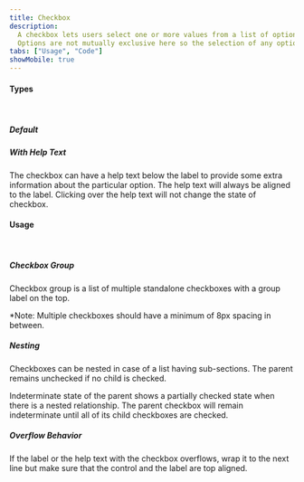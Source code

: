 ```yaml
---
title: Checkbox
description:
  A checkbox lets users select one or more values from a list of options.
  Options are not mutually exclusive here so the selection of any option won’t affect the other.
tabs: ["Usage", "Code"]
showMobile: true
---
```


#### Types

<br/>

##### Default

<Preview name="checkbox-default" />

##### With Help Text

The checkbox can have a help text below the label to provide some extra information about the particular option.
The help text will always be aligned to the label. Clicking over the help text will not change the state of checkbox.

<Preview name="checkbox-with-help-text" />

#### Usage
<br/>

##### Checkbox Group

Checkbox group is a list of multiple standalone checkboxes with a group label on the top. 

*Note: Multiple checkboxes should have a minimum of 8px spacing in between.

<Preview name="checkbox-checkbox-group" />

##### Nesting

Checkboxes can be nested in case of a list having sub-sections. The parent remains unchecked if no child is checked. 

Indeterminate state of the parent shows a partially checked state when there is a nested relationship. The parent checkbox will remain indeterminate until all of its child checkboxes are checked.

<Preview name="checkbox-nested" />

##### Overflow Behavior

If the label or the help text with the checkbox overflows, wrap it to the next line but make sure that the control and the label are top aligned.

<Preview name="checkbox-overflow" />
